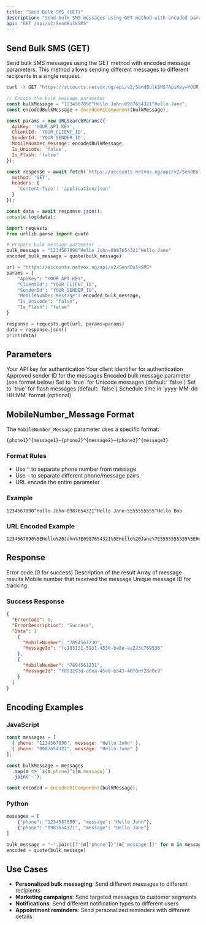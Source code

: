 ```yaml
---
title: "Send Bulk SMS (GET)"
description: "Send bulk SMS messages using GET method with encoded parameters"
api: "GET /api/v2/SendBulkSMS"
---
```


## Send Bulk SMS (GET)

Send bulk SMS messages using the GET method with encoded message parameters. This method allows sending different messages to different recipients in a single request.

<CodeGroup>

```bash cURL
curl -X GET "https://accounts.netvox.ng/api/v2/SendBulkSMS?ApiKey=YOUR_API_KEY&ClientId=YOUR_CLIENT_ID&SenderId=YOUR_SENDER_ID&MobileNumber_Message=1234567890%5EHello%20John%7E0987654321%5EHello%20Jane&Is_Unicode=false&Is_Flash=false"
```

```javascript JavaScript
// Encode the bulk message parameter
const bulkMessage = "1234567890^Hello John~0987654321^Hello Jane";
const encodedBulkMessage = encodeURIComponent(bulkMessage);

const params = new URLSearchParams({
  ApiKey: 'YOUR_API_KEY',
  ClientId: 'YOUR_CLIENT_ID',
  SenderId: 'YOUR_SENDER_ID',
  MobileNumber_Message: encodedBulkMessage,
  Is_Unicode: 'false',
  Is_Flash: 'false'
});

const response = await fetch(`https://accounts.netvox.ng/api/v2/SendBulkSMS?${params}`, {
  method: 'GET',
  headers: {
    'Content-Type': 'application/json'
  }
});

const data = await response.json();
console.log(data);
```

```python Python
import requests
from urllib.parse import quote

# Prepare bulk message parameter
bulk_message = "1234567890^Hello John~0987654321^Hello Jane"
encoded_bulk_message = quote(bulk_message)

url = "https://accounts.netvox.ng/api/v2/SendBulkSMS"
params = {
    "ApiKey": "YOUR_API_KEY",
    "ClientId": "YOUR_CLIENT_ID",
    "SenderId": "YOUR_SENDER_ID",
    "MobileNumber_Message": encoded_bulk_message,
    "Is_Unicode": "false",
    "Is_Flash": "false"
}

response = requests.get(url, params=params)
data = response.json()
print(data)
```

</CodeGroup>

## Parameters

<ParamField query="ApiKey" type="string" required>
  Your API key for authentication
</ParamField>

<ParamField query="ClientId" type="string" required>
  Your client identifier for authentication
</ParamField>

<ParamField query="SenderId" type="string" required>
  Approved sender ID for the messages
</ParamField>

<ParamField query="MobileNumber_Message" type="string" required>
  Encoded bulk message parameter (see format below)
</ParamField>

<ParamField query="Is_Unicode" type="boolean">
  Set to `true` for Unicode messages (default: `false`)
</ParamField>

<ParamField query="Is_Flash" type="boolean">
  Set to `true` for flash messages (default: `false`)
</ParamField>

<ParamField query="scheduleTime" type="string">
  Schedule time in `yyyy-MM-dd HH:MM` format (optional)
</ParamField>

## MobileNumber_Message Format

The `MobileNumber_Message` parameter uses a specific format:

```
{phone1}^{message1}~{phone2}^{message2}~{phone3}^{message3}
```

### Format Rules
- Use `^` to separate phone number from message
- Use `~` to separate different phone/message pairs
- URL encode the entire parameter

### Example
```
1234567890^Hello John~0987654321^Hello Jane~5555555555^Hello Bob
```

### URL Encoded Example
```
1234567890%5EHello%20John%7E0987654321%5EHello%20Jane%7E5555555555%5EHello%20Bob
```

## Response

<ResponseField name="ErrorCode" type="number">
  Error code (0 for success)
</ResponseField>

<ResponseField name="ErrorDescription" type="string">
  Description of the result
</ResponseField>

<ResponseField name="Data" type="array">
  Array of message results
</ResponseField>

<ResponseField name="Data[].MobileNumber" type="string">
  Mobile number that received the message
</ResponseField>

<ResponseField name="Data[].MessageId" type="string">
  Unique message ID for tracking
</ResponseField>

### Success Response

```json
{
  "ErrorCode": 0,
  "ErrorDescription": "Success",
  "Data": [
    {
      "MobileNumber": "7894561230",
      "MessageId": "fc103131-5931-4530-ba8e-aa223c769536"
    },
    {
      "MobileNumber": "7894561231",
      "MessageId": "f893293d-d6ea-45e8-b543-40f0df28e0c9"
    }
  ]
}
```

## Encoding Examples

### JavaScript
```javascript
const messages = [
  { phone: "1234567890", message: "Hello John" },
  { phone: "0987654321", message: "Hello Jane" }
];

const bulkMessage = messages
  .map(m => `${m.phone}^${m.message}`)
  .join('~');

const encoded = encodeURIComponent(bulkMessage);
```

### Python
```python
messages = [
    {"phone": "1234567890", "message": "Hello John"},
    {"phone": "0987654321", "message": "Hello Jane"}
]

bulk_message = "~".join([f"{m['phone']}^{m['message']}" for m in messages])
encoded = quote(bulk_message)
```

## Use Cases

- **Personalized bulk messaging**: Send different messages to different recipients
- **Marketing campaigns**: Send targeted messages to customer segments
- **Notifications**: Send different notification types to different users
- **Appointment reminders**: Send personalized reminders with different details
